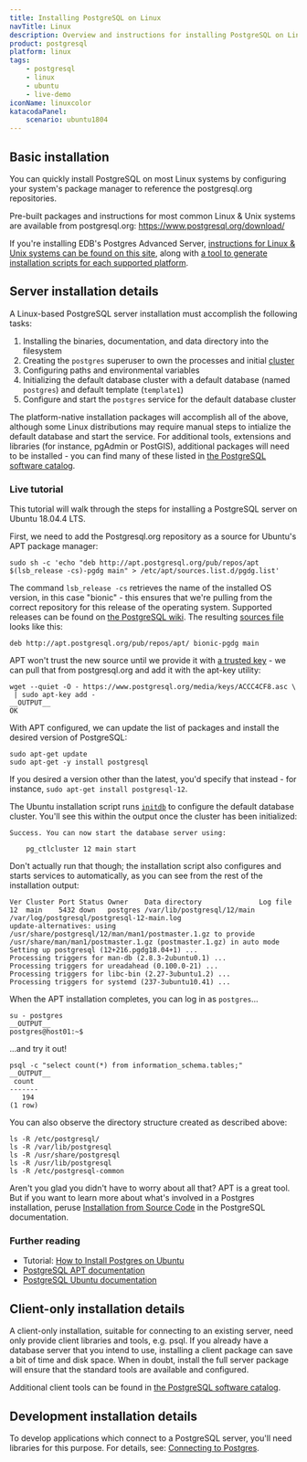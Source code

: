 ```yaml
---
title: Installing PostgreSQL on Linux
navTitle: Linux
description: Overview and instructions for installing PostgreSQL on Linux-based systems
product: postgresql
platform: linux
tags:
    - postgresql
    - linux
    - ubuntu
    - live-demo
iconName: linuxcolor
katacodaPanel:
    scenario: ubuntu1804
---
```


## Basic installation

You can quickly install PostgreSQL on most Linux systems by configuring your system's package manager to reference the postgresql.org repositories.

Pre-built packages and instructions for most common Linux & Unix systems are available from postgresql.org: https://www.postgresql.org/download/

If you're installing EDB's Postgres Advanced Server, [instructions for Linux & Unix systems can be found on this site](https://www.enterprisedb.com/edb-docs/d/edb-postgres-advanced-server/installation-getting-started/installation-guide-for-linux/12/toc.html), along with [a tool to generate installation scripts for each supported platform](https://repos.enterprisedb.com/).

## Server installation details

A Linux-based PostgreSQL server installation must accomplish the following tasks:

1. Installing the binaries, documentation, and data directory into the filesystem
2. Creating the `postgres` superuser to own the processes and initial [cluster](https://www.postgresql.org/docs/current/creating-cluster.html)
3. Configuring paths and environmental variables
4. Initializing the default database cluster with a default database (named `postgres`) and default template (`template1`)
5. Configure and start the `postgres` service for the default database cluster

The platform-native installation packages will accomplish all of the above, although some Linux distributions may require manual steps to intialize the default database and start the service. For additional tools, extensions and libraries (for instance, pgAdmin or PostGIS), additional packages will need to be installed - you can find many of these listed in [the PostgreSQL software catalog](https://www.postgresql.org/download/product-categories/).

### Live tutorial

This tutorial will walk through the steps for installing a PostgreSQL server on Ubuntu 18.04.4 LTS.

<KatacodaPanel />

First, we need to add the Postgresql.org repository as a source for Ubuntu's APT package manager:

```shell
sudo sh -c 'echo "deb http://apt.postgresql.org/pub/repos/apt $(lsb_release -cs)-pgdg main" > /etc/apt/sources.list.d/pgdg.list'
```

The command `lsb_release -cs` retrieves the name of the installed OS version, in this case "bionic" - this ensures that we're pulling from the correct repository for this release of the operating system. Supported releases can be found on [the PostgreSQL wiki](https://wiki.postgresql.org/wiki/Apt). The resulting [sources file](https://wiki.debian.org/SourcesList) looks like this:

```output
deb http://apt.postgresql.org/pub/repos/apt/ bionic-pgdg main
```

APT won't trust the new source until we provide it with [a trusted key](http://manpages.ubuntu.com/manpages/xenial/man8/apt-secure.8.html) - we can pull that from postgresql.org and add it with the apt-key utility:

```shell
wget --quiet -O - https://www.postgresql.org/media/keys/ACCC4CF8.asc \
 | sudo apt-key add -
__OUTPUT__
OK
```

With APT configured, we can update the list of packages and install the desired version of PostgreSQL:

```shell
sudo apt-get update
sudo apt-get -y install postgresql
```

If you desired a version other than the latest, you'd specify that instead - for instance, `sudo apt-get install postgresql-12`.

The Ubuntu installation script runs [`initdb`](https://www.postgresql.org/docs/current/app-initdb.html) to configure the default database cluster. You'll see this within the output once the cluster has been initialized:

```output
Success. You can now start the database server using:

    pg_ctlcluster 12 main start
```

Don't actually run that though; the installation script also configures and starts services to automatically, as you can see from the rest of the installation output:

```output
Ver Cluster Port Status Owner    Data directory              Log file
12  main    5432 down   postgres /var/lib/postgresql/12/main /var/log/postgresql/postgresql-12-main.log
update-alternatives: using /usr/share/postgresql/12/man/man1/postmaster.1.gz to provide /usr/share/man/man1/postmaster.1.gz (postmaster.1.gz) in auto mode
Setting up postgresql (12+216.pgdg18.04+1) ...
Processing triggers for man-db (2.8.3-2ubuntu0.1) ...
Processing triggers for ureadahead (0.100.0-21) ...
Processing triggers for libc-bin (2.27-3ubuntu1.2) ...
Processing triggers for systemd (237-3ubuntu10.41) ...
```

When the APT installation completes, you can log in as `postgres`...

```shell
su - postgres
__OUTPUT__
postgres@host01:~$
```

...and try it out!

```shell
psql -c "select count(*) from information_schema.tables;"
__OUTPUT__
 count
-------
   194
(1 row)
```

You can also observe the directory structure created as described above:

```shell
ls -R /etc/postgresql/
ls -R /var/lib/postgresql
ls -R /usr/share/postgresql
ls -R /usr/lib/postgresql
ls -R /etc/postgresql-common
```

Aren't you glad you didn't have to worry about all that? APT is a great tool. But if you want to learn more about what's involved in a Postgres installation, peruse [Installation from Source Code](https://www.postgresql.org/docs/current/installation.html) in the PostgreSQL documentation.

### Further reading

- Tutorial: [How to Install Postgres on Ubuntu](https://www.enterprisedb.com/postgres-tutorials/how-install-postgres-ubuntu)
- [PostgreSQL APT documentation](https://wiki.postgresql.org/wiki/Apt)
- [PostgreSQL Ubuntu documentation](https://www.postgresql.org/download/linux/ubuntu/)

## Client-only installation details

A client-only installation, suitable for connecting to an existing server, need only provide client libraries and tools, e.g. psql. If you already have a database server that you intend to use, installing a client package can save a bit of time and disk space. When in doubt, install the full server package will ensure that the standard tools are available and configured.

Additional client tools can be found in [the PostgreSQL software catalog](https://www.postgresql.org/download/products/1-administrationdevelopment-tools/).

## Development installation details

To develop applications which connect to a PostgreSQL server, you'll need libraries for this purpose. For details, see: [Connecting to Postgres](/getting-started/connecting_to_postgres).
